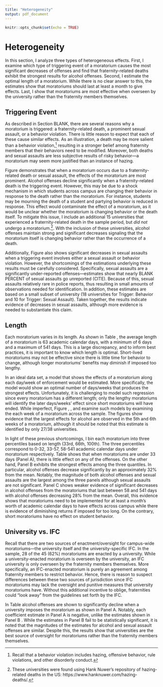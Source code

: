```yaml
---
title: "Heterogeneity"
output: pdf_document
---
```


```r
knitr::opts_chunk$set(echo = TRUE)
```

# Heterogeneity

In this section, I analyze three types of heterogeneous effects. First, I examine which type of triggering event of a moratorium causes the most significant decreases of offenses and find that fraternity-related deaths exhibit the strongest results for alcohol offenses. Second, I estimate the optimal length of a moratorium. While there is no clear answer to this, the estimates show that moratoriums should last at least a month to give effects. Last, I show that moratoriums are most effective when overseen by the university rather than the fraternity members themselves. 

## Triggering Event

As described in Section BLANK, there are several reasons why a moratorium is triggered: a fraternity-related death, a prominent sexual assault, or a behavior violation. There is little reason to expect that each of these cause similar effects. As an illustration, a death may be more salient than a behavior violation,^[Recall that a behavior violation includes hazing, offensive behavior, rule violations, and other disorderly conduct.] resulting in a stronger belief among fraternity members that their behaviors need to be modified. Moreover, both deaths and sexual assaults are less subjective results of risky behavior—a moratorium may seem more justified than an instance of hazing. 

Figure \ref{trigger_reg_graph} demonstrates that when a moratorium occurs due to a fraternity-related death or sexual assault, the effects of the moratorium are most prominent. Alcohol offenses decline significantly when a fraternity-related death is the triggering event. However, this may be due to a shock mechanism in which students across campus are changing their behavior in response to the death rather than the moratorium. For instance, students may be mourning the death of a student and partying behavior is reduced in response. This effect would contaminate the effect of a moratorium, as it would be unclear whether the moratorium is changing behavior or the death itself. To mitigate this issue, I include an additional 15 universities that experienced a fraternity-related death in the sample period, but *did not* undergo a moratorium.^[These universities were found using Hank Nuwer's repository of hazing-related deaths in the US: https://www.hanknuwer.com/hazing-deaths/.]. With the inclusion of these universities, alcohol offenses maintain strong and significant decreases signaling that the moratorium itself is changing behavior rather than the occurrence of a death.

Additionally, Figure \ref{trigger_reg_graph} also shows significant decreases in sexual assaults when a triggering event involves either a sexual assault or behavior violation. However, the shortcomings of the estimations underlying these results must be carefully considered. Specifically, sexual assaults are a significantly under-reported offenses—estimates show that nearly BLANK PERCENT of sexual assaults go unreported (CITE). Because of this, sexual assaults relatively rare in police reports, thus resulting in small amounts of observations needed for identification. In addition, these estimates are based on a small subset of university (18 universities for Trigger: Behavior and 10 for Trigger: Sexual Assault). Taken together, the results indicate evidence of decreases in sexual assaults, although more evidence is needed to substantiate this claim.

## Length

Each moratorium varies in its length. As shown in Table \ref{summary_stats}, the average length of a moratorium is 63 academic calendar days, with a minimum of 6 days and a maximum of 541 days. This is a large discrepancy, and to inform best practices, it is important to know which length is optimal. Short-lived moratoriums may not be effective since there is little time for behavior to change, although longer moratoriums' benefits may diminish if imposed too lengthy. 

In an ideal data set, a model that shows the effects of a moratorium along each day/week of enforcement would be estimated. More specifically, the model would show an optimal number of days/weeks that produces the strongest effects. Unfortunately, it is challenging to model such regression since every moratorium has a different length; only the lengthy moratoriums will identify the later days/weeks' effect since short moratoriums will have ended. While imperfect, Figure \ref{}, \ref{}, and \ref{} examine such models by examining the each week of a moratorium across the sample. The figures show evidence that the largest effects for alcohol are observed in the 5th and 6th weeks of a moratorium, although it should be noted that this estimate is identified by only 27/38 universities.

In light of these previous shortcomings, I bin each moratorium into three percentiles based on length (33rd, 66th, 100th). The three percentiles correspond to 0-32, 33-57, 58-541 academic calendar days under moratorium respectively. Table \ref{quantile_table} shows that when moratoriums are under 33 days (Panel A), there is little effect on any of the offenses. On the other hand, Panel B exhibits the strongest effects among the three quantiles. In particular, alcohol offenses decrease significantly by an approximately 32% from the mean. Notably, the magnitude of both alcohol offenses and sexual assaults are the largest among the three panels although sexual assaults are not significant. Panel C shows weaker evidence of significant decreases in alcohol offenses from the moratoriums that last between 58 and 541 days with alcohol offenses decreasing 28% from the mean. Overall, this evidence shows that moratoriums need to be implemented for at least a month's worth of academic calendar days to have effects across campus while there is evidence of diminishing returns if imposed for too long. On the contrary, short moratoriums have no effect on student behavior.

## University vs. IFC

Recall that there are two sources of enactment/oversight for campus-wide moratoriums—the university itself and the university-specific IFC. In the sample, 28 of the 45 (62%) moratoriums are enacted by a university. While a university-enacted moratorium is overseen by the university, an IFC university is only overseen by the fraternity members themselves. More specifically, an IFC-enacted moratorium is purely an agreement among fraternity members to restrict behavior. Hence, there is reason to suspect differences between these two sources of jurisdiction since IFC moratoriums may lack the oversight and punitive measures that university moratoriums have. Without this additional incentive to oblige, fraternities could "look away" from the guidelines set forth by the IFC.

In Table \ref{} alcohol offenses are shown to significantly decline when a university imposes the moratorium as shown in Panel A. Notably, each coefficient estimate in Panel A is negative, unlike the estimates shown in Panel B . While the estimates in Panel B fail to be statistically significant, it is noted that the magnitudes of the estimates for alcohol and sexual assault offenses are similar. Despite this, the results show that universities are the best source of oversight for moratoriums rather than the fraternity members themselves. 

